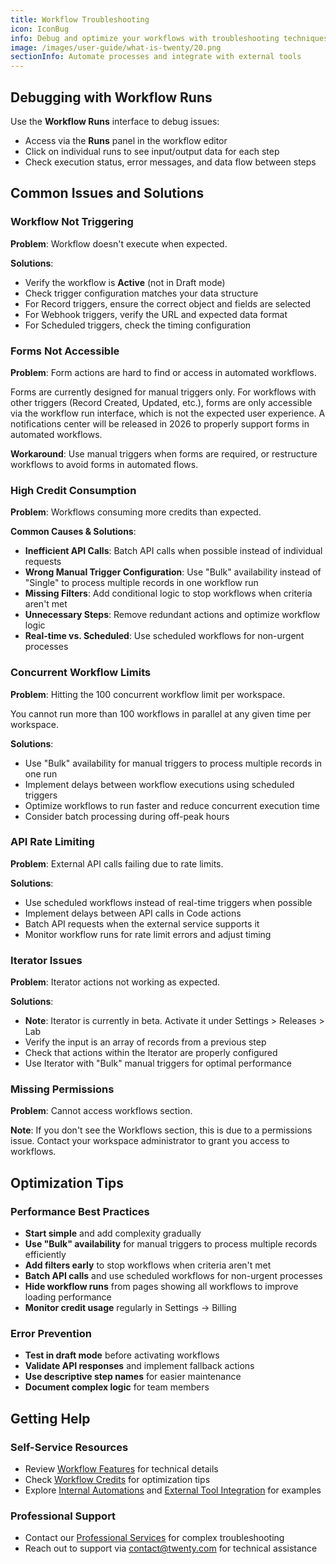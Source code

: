 ```yaml
---
title: Workflow Troubleshooting
icon: IconBug
info: Debug and optimize your workflows with troubleshooting techniques and performance optimization tips.
image: /images/user-guide/what-is-twenty/20.png
sectionInfo: Automate processes and integrate with external tools
---
```


## Debugging with Workflow Runs

Use the **Workflow Runs** interface to debug issues:
- Access via the **Runs** panel in the workflow editor
- Click on individual runs to see input/output data for each step
- Check execution status, error messages, and data flow between steps

## Common Issues and Solutions

### Workflow Not Triggering
**Problem**: Workflow doesn't execute when expected.

**Solutions**:
- Verify the workflow is **Active** (not in Draft mode)
- Check trigger configuration matches your data structure
- For Record triggers, ensure the correct object and fields are selected
- For Webhook triggers, verify the URL and expected data format
- For Scheduled triggers, check the timing configuration

### Forms Not Accessible
**Problem**: Form actions are hard to find or access in automated workflows.

<ArticleWarning>
Forms are currently designed for manual triggers only. For workflows with other triggers (Record Created, Updated, etc.), forms are only accessible via the workflow run interface, which is not the expected user experience. A notifications center will be released in 2026 to properly support forms in automated workflows.
</ArticleWarning>

**Workaround**: Use manual triggers when forms are required, or restructure workflows to avoid forms in automated flows.

### High Credit Consumption
**Problem**: Workflows consuming more credits than expected.

**Common Causes & Solutions**:
- **Inefficient API Calls**: Batch API calls when possible instead of individual requests
- **Wrong Manual Trigger Configuration**: Use "Bulk" availability instead of "Single" to process multiple records in one workflow run
- **Missing Filters**: Add conditional logic to stop workflows when criteria aren't met
- **Unnecessary Steps**: Remove redundant actions and optimize workflow logic
- **Real-time vs. Scheduled**: Use scheduled workflows for non-urgent processes

### Concurrent Workflow Limits
**Problem**: Hitting the 100 concurrent workflow limit per workspace.

<ArticleWarning>
You cannot run more than 100 workflows in parallel at any given time per workspace.
</ArticleWarning>

**Solutions**:
- Use "Bulk" availability for manual triggers to process multiple records in one run
- Implement delays between workflow executions using scheduled triggers
- Optimize workflows to run faster and reduce concurrent execution time
- Consider batch processing during off-peak hours

### API Rate Limiting
**Problem**: External API calls failing due to rate limits.

**Solutions**:
- Use scheduled workflows instead of real-time triggers when possible
- Implement delays between API calls in Code actions
- Batch API requests when the external service supports it
- Monitor workflow runs for rate limit errors and adjust timing

### Iterator Issues
**Problem**: Iterator actions not working as expected.

**Solutions**:
- **Note**: Iterator is currently in beta. Activate it under Settings > Releases > Lab
- Verify the input is an array of records from a previous step
- Check that actions within the Iterator are properly configured
- Use Iterator with "Bulk" manual triggers for optimal performance

### Missing Permissions
**Problem**: Cannot access workflows section.

**Note**: If you don't see the Workflows section, this is due to a permissions issue. Contact your workspace administrator to grant you access to workflows.

## Optimization Tips

### Performance Best Practices
- **Start simple** and add complexity gradually
- **Use "Bulk" availability** for manual triggers to process multiple records efficiently
- **Add filters early** to stop workflows when criteria aren't met
- **Batch API calls** and use scheduled workflows for non-urgent processes
- **Hide workflow runs** from pages showing all workflows to improve loading performance
- **Monitor credit usage** regularly in Settings → Billing

### Error Prevention
- **Test in draft mode** before activating workflows
- **Validate API responses** and implement fallback actions
- **Use descriptive step names** for easier maintenance
- **Document complex logic** for team members

## Getting Help

### Self-Service Resources
- Review [Workflow Features](/user-guide/section/workflows/workflow-features) for technical details
- Check [Workflow Credits](/user-guide/section/workflows/workflow-credits) for optimization tips
- Explore [Internal Automations](/user-guide/section/workflows/internal-automations) and [External Tool Integration](/user-guide/section/workflows/external-tool-integration) for examples

### Professional Support
- Contact our [Professional Services](/user-guide/section/workflows/professional-services) for complex troubleshooting
- Reach out to support via contact@twenty.com for technical assistance

<ArticleEditContent></ArticleEditContent>

